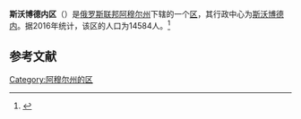 {{Infobox Settlement
| official_name = 斯沃博德内区
| native_name = Свободненский район
| image_flag = Flag of Svobodnensky rayon (Amur oblast).png
| image_shield = Coat of Arms of Svobodnenskii rayon (Amur oblast).jpg
| image_map = Location Map of Amur Oblast Svobodnensky District.png 
| settlement_type = [[区_(苏联)|区]]
| subdivision_type = [[国家|国家]]
| subdivision_type1 = [[俄罗斯行政区划|州]]
| subdivision_name = {{RUS}}
| subdivision_name1 = [[阿穆尔州|阿穆尔州]]
| seat_type = 行政中心
| seat = [[斯沃博德内|斯沃博德内]]
| population_as_of=2016
| population_footnotes = <ref name=amurstat />
| population_total = 14584
| timezone = [[雅库茨克时间|MSK+6]]
| utc_offset = +9
}}
'''斯沃博德内区'''（{{lang-ru|Свободненский район}}）是[[俄罗斯联邦|俄罗斯联邦]][[阿穆尔州|阿穆尔州]]下辖的一个[[区_(苏联)|区]]，其行政中心为[[斯沃博德内|斯沃博德内]]。据2016年统计，该区的人口为14584人。<ref name=amurstat>{{cite web |url=http://amurstat.gks.ru/wps/wcm/connect/rosstat_ts/amurstat/resources/d600c10043769f3eb9effbdd898fc419/07_1_4.htm |title=Оценка численности населения по городским округам, муниципальным районам, городским и сельским поселениям Амурской области на 1 января 2016 года |language=ru |accessdate=2016-04-21 |archiveurl=https://www.webcitation.org/6gvsqa6qi?url=http://amurstat.gks.ru/wps/wcm/connect/rosstat_ts/amurstat/resources/d600c10043769f3eb9effbdd898fc419/07_1_4.htm |archivedate=2016-04-21 |deadurl=yes }}</ref>

== 参考文献 ==
{{reflist}}

{{Russia-stub}}

[[Category:阿穆尔州的区|Category:阿穆尔州的区]]